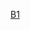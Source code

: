 {{鐵道路線|lua=1|铁道系统=Rapid KL|
|模板名稱=双威线
|名稱={{rint|my|21}} {{lnl|Rapid KL|B1}} {{rint|my|rapidkl}}
|代表色=#{{rcr|KLRT|B1}}
|背景顏色=#FFFFFF
|車站列表=#双威－斯迪亚再也#{{rcb|KTM Komuter|2|lsquare}} ~ 孟达里 ~ 双威水上乐园 ~ 双威医疗中心 ~ #双威－莫纳什大学#{{rint|park}} ~ 南湖－USJ1 ~ #USJ7#{{rcb|Rapid KL|5|ldot}}
}}<noinclude>
[[Category:吉隆坡轨道交通模板|B1]]
</noinclude>